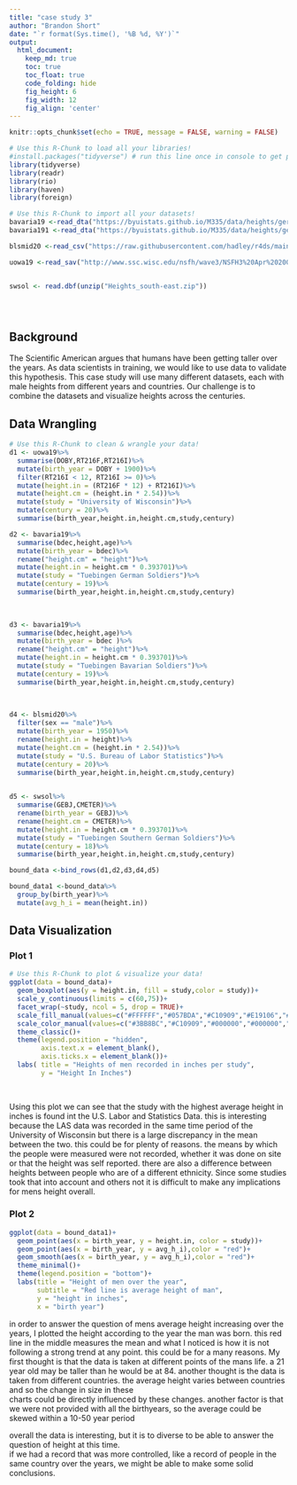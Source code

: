 ---
title: "case study 3"
author: "Brandon Short"
date: "`r format(Sys.time(), '%B %d, %Y')`"
output:
  html_document:  
    keep_md: true
    toc: true
    toc_float: true
    code_folding: hide
    fig_height: 6
    fig_width: 12
    fig_align: 'center'
---

```{r, echo=FALSE}
knitr::opts_chunk$set(echo = TRUE, message = FALSE, warning = FALSE)
```

```{r load_libraries, include=FALSE}
# Use this R-Chunk to load all your libraries!
#install.packages("tidyverse") # run this line once in console to get package
library(tidyverse)
library(readr)
library(rio)
library(haven)
library(foreign)
```

```{r load_data}
# Use this R-Chunk to import all your datasets!
bavaria19 <-read_dta("https://byuistats.github.io/M335/data/heights/germanconscr.dta")
bavaria191 <-read_dta("https://byuistats.github.io/M335/data/heights/germanprison.dta")

blsmid20 <-read_csv("https://raw.githubusercontent.com/hadley/r4ds/main/data/heights.csv")

uowa19 <-read_sav("http://www.ssc.wisc.edu/nsfh/wave3/NSFH3%20Apr%202005%20release/main05022005.sav")


swsol <- read.dbf(unzip("Heights_south-east.zip"))





```
## Background

The Scientific American argues that humans have been getting taller over the years. As data scientists in training, we would like to use data to validate this hypothesis. This case study will use many different datasets, each with male heights from different years and countries. Our challenge is to combine the datasets and visualize heights across the centuries.

## Data Wrangling

```{r tidy_data}
# Use this R-Chunk to clean & wrangle your data!
d1 <- uowa19%>%
  summarise(DOBY,RT216F,RT216I)%>%
  mutate(birth_year = DOBY + 1900)%>%
  filter(RT216I < 12, RT216I >= 0)%>%
  mutate(height.in = (RT216F * 12) + RT216I)%>%
  mutate(height.cm = (height.in * 2.54))%>%
  mutate(study = "University of Wisconsin")%>%
  mutate(century = 20)%>%
  summarise(birth_year,height.in,height.cm,study,century)

```

```{r}
d2 <- bavaria19%>%
  summarise(bdec,height,age)%>%
  mutate(birth_year = bdec)%>%
  rename("height.cm" = "height")%>%
  mutate(height.in = height.cm * 0.393701)%>%
  mutate(study = "Tuebingen German Soldiers")%>%
  mutate(century = 19)%>%
  summarise(birth_year,height.in,height.cm,study,century)
  
  
```

```{r}
d3 <- bavaria19%>%
  summarise(bdec,height,age)%>%
  mutate(birth_year = bdec )%>%
  rename("height.cm" = "height")%>%
  mutate(height.in = height.cm * 0.393701)%>%
  mutate(study = "Tuebingen Bavarian Soldiers")%>%
  mutate(century = 19)%>%
  summarise(birth_year,height.in,height.cm,study,century)
  
  

```


```{r}
d4 <- blsmid20%>%
  filter(sex == "male")%>%
  mutate(birth_year = 1950)%>%
  rename(height.in = height)%>%
  mutate(height.cm = (height.in * 2.54))%>%
  mutate(study = "U.S. Bureau of Labor Statistics")%>%
  mutate(century = 20)%>%
  summarise(birth_year,height.in,height.cm,study,century)
    
```

```{r}
d5 <- swsol%>%
  summarise(GEBJ,CMETER)%>%
  rename(birth_year = GEBJ)%>%
  rename(height.cm = CMETER)%>%
  mutate(height.in = height.cm * 0.393701)%>%
  mutate(study = "Tuebingen Southern German Soldiers")%>%
  mutate(century = 18)%>%
  summarise(birth_year,height.in,height.cm,study,century)

```

```{r}
bound_data <-bind_rows(d1,d2,d3,d4,d5)
```

```{r}
bound_data1 <-bound_data%>%
  group_by(birth_year)%>%
  mutate(avg_h_i = mean(height.in))
```


## Data Visualization
   
   
### Plot 1
   
```{r plot_data}
# Use this R-Chunk to plot & visualize your data!
ggplot(data = bound_data)+
  geom_boxplot(aes(y = height.in, fill = study,color = study))+
  scale_y_continuous(limits = c(60,75))+
  facet_wrap(~study, ncol = 5, drop = TRUE)+
  scale_fill_manual(values=c("#FFFFFF","#057BDA","#C10909","#E19106","#FFFFFF" )) +
  scale_color_manual(values=c("#3BB8BC","#C10909","#000000","#000000","#040396" )) +
  theme_classic()+
  theme(legend.position = "hidden",
        axis.text.x = element_blank(),
        axis.ticks.x = element_blank())+
  labs( title = "Heights of men recorded in inches per study",
        y = "Height In Inches")
  
  
```
   
Using this plot we can see that the study with the highest average height in inches is found int the U.S. Labor and   Statistics Data. this is interesting because the LAS data was recorded in the same time period of the University of   Wisconsin but there is a large discrepancy in the mean between the two. this could be for plenty of reasons. the   means by which the people were measured were not recorded, whether it was done on site or that the height was self reported. there are also a difference between heights between people who are of a different ethnicity. Since some studies took that into account and others not it is difficult to make any implications for mens height overall.  
   
    
### Plot 2
  
```{r}
ggplot(data = bound_data1)+
  geom_point(aes(x = birth_year, y = height.in, color = study))+
  geom_point(aes(x = birth_year, y = avg_h_i),color = "red")+
  geom_smooth(aes(x = birth_year, y = avg_h_i),color = "red")+
  theme_minimal()+
  theme(legend.position = "bottom")+
  labs(title = "Height of men over the year",
       subtitle = "Red line is average height of man",
       y = "height in inches",
       x = "birth year")
```

in order to answer the question of mens average height increasing over the years, I plotted the height according to   the year the man was born. this red line in the middle measures the mean and what I noticed is how it is not   following a strong trend at any point. this could be for a many reasons. My first thought is that the data is taken at different points of the mans life. a 21 year old may be taller than he would be at 84. another thought is the data is taken from different countries. the average height varies between countries and so the change in size in these  
charts could be directly influenced by these changes. another factor is that we were not provided with all the birthyears, so the average could be skewed within a 10-50 year period
  
  
overall the data is interesting, but it is to diverse to be able to answer the question of height at this time.  
if we had a record that was more controlled, like a record of people in the same country over the years, we might be able to make some solid conclusions.
